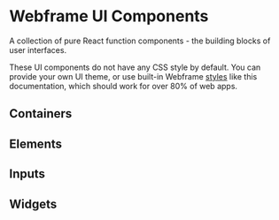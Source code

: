 

# Webframe UI Components

A collection of pure React function components - the building blocks of user interfaces.

These UI components do not have any CSS style by default. You can provide your own UI theme, or use built-in Webframe [styles](/docs/ui/styles) like this documentation, which should work for over 80% of web apps.

## Containers

<Row className='full-width gap wrap'>
  <AssetLink component={View} />
  <AssetLink component={Row} />
  <AssetLink component={Scroll} />
  <AssetLink component={VirtualList} />
  <AssetLink component={Text} />
</Row>

## Elements

<Row className='full-width gap wrap'>
  <AssetLink component={Button} />
  <AssetLink component={Icon} />
  <AssetLink pending component={Link} />
  <AssetLink component={Image} />
  <AssetLink pending component={Video} />
  <AssetLink pending component={Audio} />
  <AssetLink pending component={Avatar} />
  <AssetLink pending component={Iframe} />
  <AssetLink component={Divider} />
  <AssetLink component={Spacer} />
</Row>


## Inputs

<Row className='full-width gap wrap'>
  <AssetLink pending component={Input} />
  <AssetLink pending component={Select} />
  <AssetLink pending component={Datepicker} />
  <AssetLink pending component={Upload} />
  <AssetLink pending component={Checkbox} />
  <AssetLink pending component={Radio} />
  <AssetLink pending component={Switch} />
  <AssetLink pending component={Slider} />
</Row>

## Widgets

<Row className='full-width gap wrap'>
  <AssetLink pending component={Accordion} />
  <AssetLink component={Expand} />
  <AssetLink component={Badge} />
  <AssetLink pending component={Carousel} />
  <AssetLink component={Loader} />
  <AssetLink pending component={Table} />
  <AssetLink pending component={Tabs} />
  <AssetLink component={Tooltip} />
</Row>

